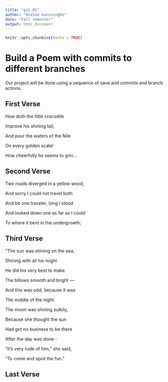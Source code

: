 ```yaml
---
title: "git_01"
author: "Onalee Garusinghe"
date: "Fall semester"
output: html_document
---
```


```r
knitr::opts_chunk$set(echo = TRUE)
```
# Build a Poem with commits to different branches
Our project will be done using a sequence of save and commits and branch actions.
<!-- Do not modify or change any text in "!--" bracketed areas such as this --- these are instructions to
you, if you change any of this the git program will notice it and compromise your git merging strategy !-->

## First Verse 
<!--Put the first five lines of a poem by Lewis Carrol in this section!-->
 
  How doth the little crocodile 
  
  Improve his shining tail, 
  
  And pour the waters of the Nile
  
  On every golden scale! 
  
  How cheerfully he seems to grin...
  
  
## Second Verse
<!--Put the first five lines of a poem by Robert Frost here!-->

  Two roads diverged in a yellow wood,
  
  And sorry I could not travel both
  
  And be one traveler, long I stood
  
  And looked down one as far as I could
  
  To where it bent in the undergrowth;

## Third Verse
<!--Put the first two verses of The Walrus and the Carpenter here!-->

  "The sun was shining on the sea,
  
  Shining with all his might
  
  He did his very best to make
  
  The billows smooth and bright —
  
  And this was odd, because it was
  
  The middle of the night.
  
  
  The moon was shining sulkily,
  
  Because she thought the sun
  
  Had got no business to be there
  
  After the day was done -
  
  "It's very rude of him," she said,
  
  "To come and spoil the fun."

## Last Verse
<!--Put a short poem you created using chatGPT of 20 to 30 lines,here!-->
